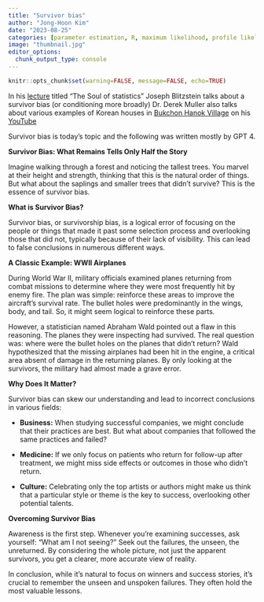 ```yaml
---
title: "Survivor bias"
author: "Jong-Hoon Kim"
date: "2023-08-25"
categories: [parameter estimation, R, maximum likelihood, profile likelihood]
image: "thumbnail.jpg"
editor_options: 
  chunk_output_type: console
---
```


```r
knitr::opts_chunk$set(warning=FALSE, message=FALSE, echo=TRUE)
```

In his [lecture](https://www.youtube.com/watch?v=dzFf3r1yph8&t=209s) titled "The Soul of statistics" Joseph Blitzstein talks about a survivor bias (or conditioning more broadly) Dr. Derek Muller also talks about various examples of Korean houses in [Bukchon Hanok Village](https://english.visitkorea.or.kr/svc/whereToGo/locIntrdn/locIntrdnList.do?vcontsId=97932&menuSn=351) on his [YouTube](https://www.youtube.com/watch?v=_Qd3erAPI9w)

Survivor bias is today's topic and the following was written mostly by GPT 4.

**Survivor Bias: What Remains Tells Only Half the Story**

Imagine walking through a forest and noticing the tallest trees. You marvel at their height and strength, thinking that this is the natural order of things. But what about the saplings and smaller trees that didn't survive? This is the essence of survivor bias.

**What is Survivor Bias?**

Survivor bias, or survivorship bias, is a logical error of focusing on the people or things that made it past some selection process and overlooking those that did not, typically because of their lack of visibility. This can lead to false conclusions in numerous different ways.

**A Classic Example: WWII Airplanes**

During World War II, military officials examined planes returning from combat missions to determine where they were most frequently hit by enemy fire. The plan was simple: reinforce these areas to improve the aircraft's survival rate. The bullet holes were predominantly in the wings, body, and tail. So, it might seem logical to reinforce these parts.

However, a statistician named Abraham Wald pointed out a flaw in this reasoning. The planes they were inspecting had survived. The real question was: where were the bullet holes on the planes that didn't return? Wald hypothesized that the missing airplanes had been hit in the engine, a critical area absent of damage in the returning planes. By only looking at the survivors, the military had almost made a grave error.

**Why Does It Matter?**

Survivor bias can skew our understanding and lead to incorrect conclusions in various fields:

-   **Business:** When studying successful companies, we might conclude that their practices are best. But what about companies that followed the same practices and failed?

-   **Medicine:** If we only focus on patients who return for follow-up after treatment, we might miss side effects or outcomes in those who didn't return.

-   **Culture:** Celebrating only the top artists or authors might make us think that a particular style or theme is the key to success, overlooking other potential talents.

**Overcoming Survivor Bias**

Awareness is the first step. Whenever you're examining successes, ask yourself: "What am I not seeing?" Seek out the failures, the unseen, the unreturned. By considering the whole picture, not just the apparent survivors, you get a clearer, more accurate view of reality.

In conclusion, while it's natural to focus on winners and success stories, it's crucial to remember the unseen and unspoken failures. They often hold the most valuable lessons.
